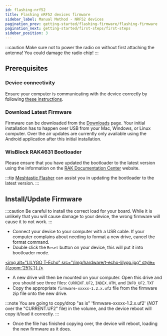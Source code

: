 ```yaml
---
id: flashing-nrf52
title: Flashing nRF52 devices firmware
sidebar_label: Manual Method - NRF52 devices
pagination_prev: getting-started/flashing-firmware/flashing-firmware
pagination_next: getting-started/first-steps/first-steps
sidebar_position: 3
---
```



:::caution
Make sure not to power the radio on without first attaching the antenna! You could damage the radio chip!
:::

## Prerequisites

### Device connectivity

Ensure your computer is communicating with the device correctly by following [these instructions](/docs/getting-started/flashing-firmware/).

### Download Latest Firmware

Firmware can be downloaded from the [Downloads](/downloads) page. Your initial installation has to happen over USB from your Mac, Windows, or Linux computer. Over the air updates are currently only available using the Android application after this initial installation.

### WisBlock RAK4631 Bootloader

Please ensure that you have updated the bootloader to the latest version using the information on the [RAK Documentation Center](https://docs.rakwireless.com/Product-Categories/WisBlock/RAK4631/Quickstart/#how-to-check-if-you-have-the-updated-rak4631-bootloader) website.

:::tip
[Meshtastic Flasher](/docs/getting-started/flashing-firmware/meshtastic-flasher) can assist you in updating the bootloader to the latest version.
:::

## Install/Update Firmware

:::caution
Be careful to install the correct load for your board. While it is unlikely that you will cause damage to your device, the wrong firmware will cause it to not work.
:::

- Connect your device to your computer with a USB cable. If your computer complains about needing to format a new drive, cancel the format command.
- Double click the `Reset` button on your device, this will put it into bootloader mode.

[<img alt="LILYGO T-Echo" src="/img/hardware/t-echo-lilygo.jpg" style={{zoom:'25%'}} />](/img/hardware/t-echo-lilygo.jpg)

- A new drive will then be mounted on your computer. Open this drive and you should see three files: `CURRENT.UF2`, `INDEX.HTM`, and `INFO_UF2.TXT`
- Copy the appropriate `firmware-xxxxx-1.2.x.uf2` file from the firmware zip file onto the new drive.

:::note
You are going to copy/drop "as is" 'firmware-xxxxx-1.2.x.uf2' (_NOT_ over the "CURRENT.UF2" file) in the volume, and the device reboot will copy it/load it correctly.
:::

- Once the file has finished copying over, the device will reboot, loading the new firmware as it does.

